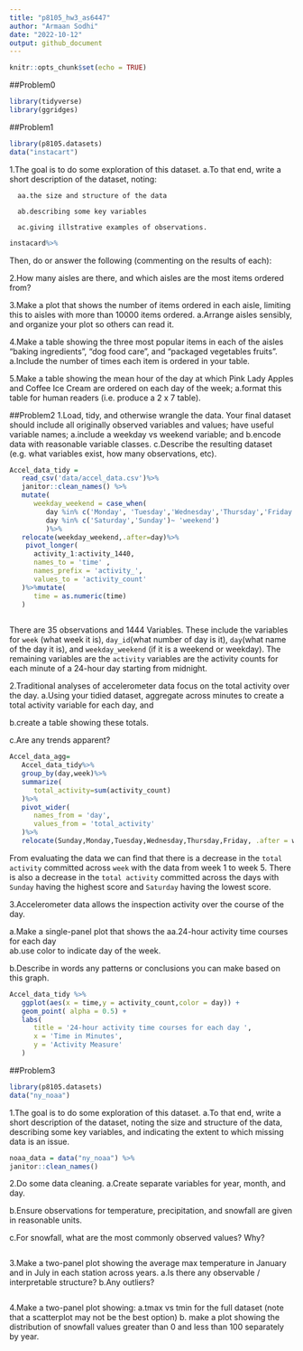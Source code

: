```yaml
---
title: "p8105_hw3_as6447"
author: "Armaan Sodhi"
date: "2022-10-12"
output: github_document
---
```


```r
knitr::opts_chunk$set(echo = TRUE)
```
##Problem0
```r
library(tidyverse)
library(ggridges)
```

##Problem1
```r
library(p8105.datasets)
data("instacart")
```
1.The goal is to do some exploration of this dataset. 
   a.To that end, write a short description of the dataset, noting: 
      
      aa.the size and structure of the data
      
      ab.describing some key variables 
      
      ac.giving illstrative examples of observations. 
```r
instacard%>%
```


Then, do or answer the following (commenting on the results of each):

2.How many aisles are there, and which aisles are the most items ordered from?

3.Make a plot that shows the number of items ordered in each aisle, limiting this to aisles with more than 10000 items ordered. 
   a.Arrange aisles sensibly, and organize your plot so others can read it.

4.Make a table showing the three most popular items in each of the aisles “baking ingredients”, “dog food care”, and “packaged vegetables fruits”. 
   a.Include the number of times each item is ordered in your table.

5.Make a table showing the mean hour of the day at which Pink Lady Apples and Coffee Ice Cream are ordered on each day of the week; 
   a.format this table for human readers (i.e. produce a 2 x 7 table).

##Problem2
1.Load, tidy, and otherwise wrangle the data. Your final dataset should include all originally observed variables and values; have useful variable names; 
   a.include a weekday vs weekend variable; and 
   b.encode data with reasonable variable classes. 
   c.Describe the resulting dataset (e.g. what variables exist, how many observations, etc).
```r
Accel_data_tidy = 
   read_csv('data/accel_data.csv')%>%
   janitor::clean_names() %>%
   mutate(
      weekday_weekend = case_when(
         day %in% c('Monday', 'Tuesday','Wednesday','Thursday','Friday')~'weekday',
         day %in% c('Saturday','Sunday')~ 'weekend')
         )%>%
   relocate(weekday_weekend,.after=day)%>%
    pivot_longer(
      activity_1:activity_1440,
      names_to = 'time' ,
      names_prefix = 'activity_',
      values_to = 'activity_count'
   )%>%mutate(
      time = as.numeric(time)
   )
  
```
There are 35 observations and 1444 Variables. These include the variables for `week` (what week it is), `day_id`(what number of day is it), `day`(what name of the day it is), and `weekday_weekend` (if it is a weekend or weekday). The remaining variables are the `activity` variables are the activity counts for each minute of a 24-hour day starting from midnight.

2.Traditional analyses of accelerometer data focus on the total activity over the day. 
   a.Using your tidied dataset, aggregate across minutes to create a total activity variable for each day, and 
   
   b.create a table showing these totals. 
   
   c.Are any trends apparent?
```r
Accel_data_agg=
   Accel_data_tidy%>%
   group_by(day,week)%>%
   summarize(
      total_activity=sum(activity_count)
   )%>%
   pivot_wider(
      names_from = 'day',
      values_from = 'total_activity'
   )%>%
   relocate(Sunday,Monday,Tuesday,Wednesday,Thursday,Friday, .after = week)
```

From evaluating the data we can find that there is a decrease in the `total activity` committed across `week` with the data from week 1 to week 5. There is also a decrease in the `total activity` committed across the days with `Sunday` having the highest score and `Saturday` having the lowest score. 

3.Accelerometer data allows the inspection activity over the course of the day. 
   
   a.Make a single-panel plot that shows the 
      aa.24-hour activity time courses for each day  
      ab.use color to indicate day of the week. 
   
   b.Describe in words any patterns or conclusions you can make based on this graph.

```r
Accel_data_tidy %>%
   ggplot(aes(x = time,y = activity_count,color = day)) + 
   geom_point( alpha = 0.5) +
   labs(
      title = '24-hour activity time courses for each day ',
      x = 'Time in Minutes',
      y = 'Activity Measure'
   )
```

##Problem3
```r
library(p8105.datasets)
data("ny_noaa")
```

1.The goal is to do some exploration of this dataset. 
   a.To that end, write a short description of the dataset, noting the size and structure of the data, describing some key variables, and       indicating the extent to which missing data is an issue. 
```r
noaa_data = data("ny_noaa") %>%
janitor::clean_names()
```

2.Do some data cleaning. 
   a.Create separate variables for year, month, and day. 
   
   b.Ensure observations for temperature, precipitation, and snowfall are given in reasonable units.
   
   c.For snowfall, what are the most commonly observed values? Why?
```r

```

3.Make a two-panel plot showing the average max temperature in January and in July in each station across years. 
a.Is there any observable / interpretable structure? 
b.Any outliers?
```r

```

4.Make a two-panel plot showing: 
a.tmax vs tmin for the full dataset (note that a scatterplot may not be the best option)
b. make a plot showing the distribution of snowfall values greater than 0 and less than 100 separately by year.
```r

```

